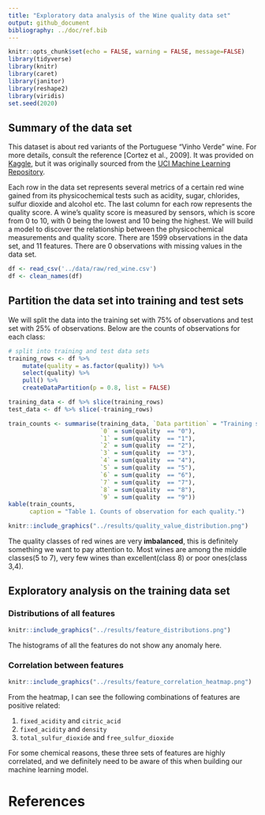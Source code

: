 ```yaml
---
title: "Exploratory data analysis of the Wine quality data set"
output: github_document
bibliography: ../doc/ref.bib
---
```


```r
knitr::opts_chunk$set(echo = FALSE, warning = FALSE, message=FALSE)
library(tidyverse)
library(knitr)
library(caret)
library(janitor)
library(reshape2)
library(viridis)
set.seed(2020)
```

## Summary of the data set

This dataset is about red variants of the Portuguese "Vinho Verde" wine. For more details, consult the reference [Cortez et al., 2009]. It was provided on [Kaggle](https://www.kaggle.com/uciml/red-wine-quality-cortez-et-al-2009), but it was originally sourced from the [UCI Machine Learning Repository](https://archive.ics.uci.edu/ml/datasets/Wine+Quality).

Each row in the data set represents several metrics of a certain red wine gained from its physicochemical tests such as acidity, sugar, chlorides, sulfur dioxide and alcohol etc.  The last column for each row represents the quality score. A wine's quality score is measured by sensors, which is score from 0 to 10, with 0 being the lowest and 10 being the highest. We will build a model to discover the relationship between the physicochemical measurements and quality score. There are 1599 observations in the data set, and 11 features. There are 0 observations with missing values in the data set.

``` r
df <- read_csv('../data/raw/red_wine.csv')
df <- clean_names(df)
```

## Partition the data set into training and test sets
We will split the data into the training set with 75% of observations and test set with 25% of observations. Below are the counts of observations for each class:

```r
# split into training and test data sets
training_rows <- df %>% 
    mutate(quality = as.factor(quality)) %>% 
    select(quality) %>% 
    pull() %>% 
    createDataPartition(p = 0.8, list = FALSE)

training_data <- df %>% slice(training_rows)
test_data <- df %>% slice(-training_rows)

train_counts <- summarise(training_data, `Data partition` = "Training set",
                          `0` = sum(quality  == "0"),
                          `1` = sum(quality  == "1"), 
                          `2` = sum(quality  == "2"),
                          `3` = sum(quality  == "3"), 
                          `4` = sum(quality  == "4"),
                          `5` = sum(quality  == "5"), 
                          `6` = sum(quality  == "6"),
                          `7` = sum(quality  == "7"), 
                          `8` = sum(quality  == "8"),
                          `9` = sum(quality  == "9"))
kable(train_counts,
      caption = "Table 1. Counts of observation for each quality.")
```

```r
knitr::include_graphics("../results/quality_value_distribution.png")
```

The quality classes of red wines are very **imbalanced**, this is definitely something we want to pay attention to. Most wines are among the middle classes(5 to 7), very few wines than excellent(class 8) or poor ones(class 3,4).

## Exploratory analysis on the training data set

### Distributions of all features

```r
knitr::include_graphics("../results/feature_distributions.png")
```

The histograms of all the features do not show any anomaly here.

### Correlation between features
```r
knitr::include_graphics("../results/feature_correlation_heatmap.png")
```

From the heatmap, I can see the following combinations of features are positive related:
    
1. `fixed_acidity` and `citric_acid`
2. `fixed_acidity` and `density`
3. `total_sulfur_dioxide` and `free_sulfur_dioxide`

For some chemical reasons, these three sets of features are highly correlated, and we definitely need to be aware of this when building our machine learning model.

# References